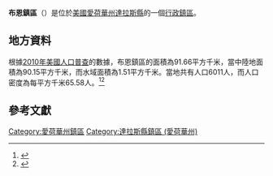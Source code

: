 {{noteTA
|G1=USState
|G2=地名
|G3=Unit
}}
{{Infobox settlement
|official_name            = 布恩鎮區
|native_name = Boone Township
|settlement_type          = [[行政鎮區|行政鎮區]]
|image_skyline            = 
|imagesize                = 
|image_map                = Map highlighting Boone Township, Dallas County, Iowa.svg
|mapsize                  = 250px
|pushpin_map  =USA Iowa
|pushpin_label = 布恩鎮區
|pushpin_label_position   = top
|pushpin_map_caption      = 布恩鎮區在愛荷華州的位置
|subdivision_type         = [[世界政區索引|國家]]
|subdivision_type1        = [[美国州份|州份]]
|subdivision_type2        = [[愛荷華州行政区划|縣]]
|subdivision_name         = [[美国|美国]]
|subdivision_name1        = [[愛荷華州|愛荷華州]]
|subdivision_name2        = [[達拉斯縣_(愛荷華州)|達拉斯縣]]
|elevation_ft             = 873
|elevation_m              = 266
|timezone                 = [[北美中部時區|北美中部時區]]
|area_total_km2           = 91.66
|area_land_km2            = 90.15
|area_water_km2           = 1.51
|area_total_sq_mi         = 
|area_land_sq_mi          = 
|area_water_sq_mi         = 
|population_as_of         = [[2010年美國人口普查|2010]]
|population_footnotes     = 
|population_total         = 6011
|population_density_km2   = auto
|population_density_sq_mi = auto
|utc_offset               = -6
|coordinates              = {{coord|41|33|28|N|93|50|49|W|type:city_region:US-AL_source:GNS-enwiki|display=inline,title}}
| coor_pinpoint           = 
| coordinates_footnotes   = 
|timezone_DST             = CDT
|utc_offset_DST           = -5
|postal_code_type         = [[美國郵區編號|郵區編號]]
|postal_code              = 
|area_code                = {{link-en|电话区号515|Area code 515|515}}
|blank_name = [[地名信息系统|GNIS ID]]
|blank_info = 467474
}}
'''布恩鎮區'''（{{lang-en|Boone Township}}）是位於[[美國|美國]][[愛荷華州|愛荷華州]][[達拉斯縣_(愛荷華州)|達拉斯縣]]的一個[[行政鎮區|行政鎮區]]。

== 地方資料 ==
根據[[2010年美國人口普查|2010年美國人口普查]]的數據，布恩鎮區的面積為91.66平方千米，當中陸地面積為90.15平方千米，而水域面積為1.51平方千米。當地共有人口6011人，而人口密度為每平方千米65.58人。<ref name="GR8">{{cite web|url=http://factfinder2.census.gov|publisher=[[美国人口调查局|美国人口调查局]]|accessdate=2011-05-14|title=American FactFinder|archive-date=2013-09-11|archive-url=https://web.archive.org/web/20130911234518/http://factfinder2.census.gov/|dead-url=no}}</ref><ref>{{cite web|url=https://www.citypopulation.de/en/usa/iowa/admin/|title=USA: Iowa (Counties and Townships) - City Population}}</ref>

== 參考文獻 ==
{{reflist}}

{{達拉斯縣 (愛荷華州)}}

{{DEFAULTSORT:Boone Township}}
[[Category:愛荷華州鎮區|Category:愛荷華州鎮區]]
[[Category:達拉斯縣鎮區_(愛荷華州)|Category:達拉斯縣鎮區 (愛荷華州)]]

{{Iowa-geo-stub}}